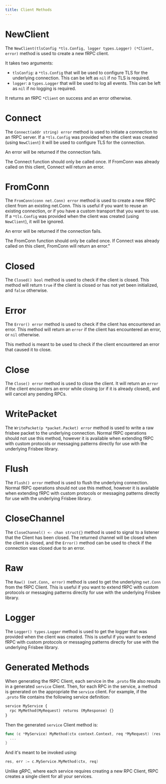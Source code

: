 ```yaml
---
title: Client Methods
---
```


# NewClient

The `NewClient(tlsConfig *tls.Config, logger types.Logger) (*Client, error)` method is used to create a new fRPC client.

It takes two arguments:

- `tlsConfig`: a `*tls.Config` that will be used to configure TLS for the underlying connection. This can be left as `nil` if no TLS is required.
- `logger`: a `types.Logger` that will be used to log all events. This can be left as `nil` if no logging is required.

It returns an fRPC `*Client` on success and an error otherwise.

# Connect

The `Connect(addr string) error` method is used to initiate a connection to an fRPC server.
If a `*tls.Config` was provided when the client was created (using `NewClient`)
it will be used to configure TLS for the connection.

An error will be returned if the connection fails.

<Note>
  The Connect function should only be called once. If FromConn was already
  called on this client, Connect will return an error.
</Note>

# FromConn

The `FromConn(conn net.Conn) error` method is used to create a new fRPC client from an existing net.Conn. This is useful if you want to reuse an existing connection, or
if you have a custom transport that you want to use. If a `*tls.Config` was provided when the client was created (using `NewClient`), it will be ignored.

An error will be returned if the connection fails.

<Note>
  The FromConn function should only be called once. If Connect was already
  called on this client, FromConn will return an error."
</Note>

# Closed

The `Closed() bool` method is used to check if the client is closed. This method will return `true` if the client is closed or has not yet been initialized, and `false` otherwise.

# Error

The `Error() error` method is used to check if the client has encountered an error. This method will return an `error` if the client has encountered an error, or `nil` otherwise.

This method is meant to be used to check if the client encountered an error that caused it to close.

# Close

The `Close() error` method is used to close the client. It will return an `error` if the client encounters an error while closing (or if it is already closed), and will cancel any pending RPCs.

# WritePacket

The `WritePacket(p *packet.Packet) error` method is used to write a raw frisbee packet to the underlying connection. Normal fRPC operations should not use this method, however it is available
when extending fRPC with custom protocols or messaging patterns directly for use with the underlying Frisbee library.

# Flush

The `Flush() error` method is used to flush the underlying connection. Normal fRPC operations should not use this method, however it is available
when extending fRPC with custom protocols or messaging patterns directly for use with the underlying Frisbee library.

# CloseChannel

The `CloseChannel() <- chan struct{}` method is used to signal to a listener that the Client has been closed.
The returned channel will be closed when the client is closed, and the `Error()` method can be used to check if the connection was closed due to an error.

# Raw

The `Raw() (net.Conn, error)` method is used to get the underlying `net.Conn` from the fRPC Client. This is useful if you want to extend fRPC with custom protocols or messaging patterns directly for use with the underlying Frisbee library.

# Logger

The `Logger() types.Logger` method is used to get the logger that was provided when the client was created. This is useful if you want to extend fRPC with custom protocols or messaging patterns directly for use with the underlying Frisbee library.

# Generated Methods

When generating the fRPC Client, each service in the `.proto` file also results in a generated `service` Client.
Then, for each RPC in the service, a method is generated on the appropriate the `service` client.
For example, if the `.proto` file contains the following service definition:

```proto
service MyService {
  rpc MyMethod(MyRequest) returns (MyResponse) {}
}
```

Then the generated `service` Client method is:

```go
func (c *MyService) MyMethod(ctx context.Context, req *MyRequest) (res *MyResponse, err error) {
  ...
}
```

And it's meant to be invoked using:

```go
res, err := c.MyService.MyMethod(ctx, req)
```

Unlike gRPC, where each service requires creating a new RPC Client, fRPC creates a single client for all your services.
